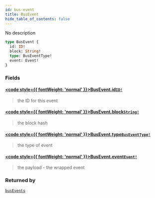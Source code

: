 ```yaml
---
id: bus-event
title: BusEvent
hide_table_of_contents: false
---
```








No description

```graphql
type BusEvent {
  id: ID!
  block: String!
  type: BusEventType!
  event: Event!
}
```


### Fields

#### [<code style={{ fontWeight: 'normal' }}>BusEvent.<b>id</b></code>](#)<Bullet />[`ID!`](/docs/testnet/graphql/scalars/id) <Badge class="secondary" text="non-null"/> <Badge class="secondary" text="scalar"/>
> the ID for this event
> 

#### [<code style={{ fontWeight: 'normal' }}>BusEvent.<b>block</b></code>](#)<Bullet />[`String!`](/docs/testnet/graphql/scalars/string) <Badge class="secondary" text="non-null"/> <Badge class="secondary" text="scalar"/>
> the block hash
> 

#### [<code style={{ fontWeight: 'normal' }}>BusEvent.<b>type</b></code>](#)<Bullet />[`BusEventType!`](/docs/testnet/graphql/enums/bus-event-type) <Badge class="secondary" text="non-null"/> <Badge class="secondary" text="enum"/>
> the type of event
> 

#### [<code style={{ fontWeight: 'normal' }}>BusEvent.<b>event</b></code>](#)<Bullet />[`Event!`](/docs/testnet/graphql/unions/event) <Badge class="secondary" text="non-null"/> <Badge class="secondary" text="union"/>
> the payload - the wrapped event
> 



### Returned by

[`busEvents`](/docs/testnet/graphql/subscriptions/bus-events)  <Badge class="secondary" text="subscription"/>



